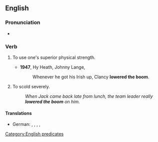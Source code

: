 ==English==

===Pronunciation===
* {{audio|en|En-au-lower the boom.ogg|Audio (AU)}}

===Verb===
{{en-verb|*}}

# {{lb|en|idiomatic}} To use one's superior physical strength.
#* '''1947''', Hy Heath, Johnny Lange, ''{{w|Clancy Lowered the Boom}}''
#*: Whenever he got his Irish up, Clancy '''lowered the boom'''.
# {{lb|en|idiomatic|with "on"}} To scold severely.
#: ''When Jack came back late from lunch, the team leader really '''lowered the boom''' on him.''

====Translations====
{{trans-top|to scold severely}}
* German: {{t|de|den Marsch blasen}}, {{t+|de|eine Standpauke halten}}, {{t|de|herunterputzen}}, {{t+|de|zur Minna machen}}, {{t|de|einen Anschiss verpassen}} {{qualifier|colloquial, rough}}
{{trans-mid}}
{{trans-bottom}}

[[Category:English predicates]]